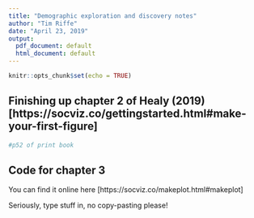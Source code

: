 ```yaml
---
title: "Demographic exploration and discovery notes"
author: "Tim Riffe"
date: "April 23, 2019"
output:
  pdf_document: default
  html_document: default
---
```


```r
knitr::opts_chunk$set(echo = TRUE)
```

## Finishing up chapter 2 of Healy (2019)[https://socviz.co/gettingstarted.html#make-your-first-figure]

```r
#p52 of print book
```

## Code for chapter 3
You can find it online here [https://socviz.co/makeplot.html#makeplot]

Seriously, type stuff in, no copy-pasting please!
```r
```